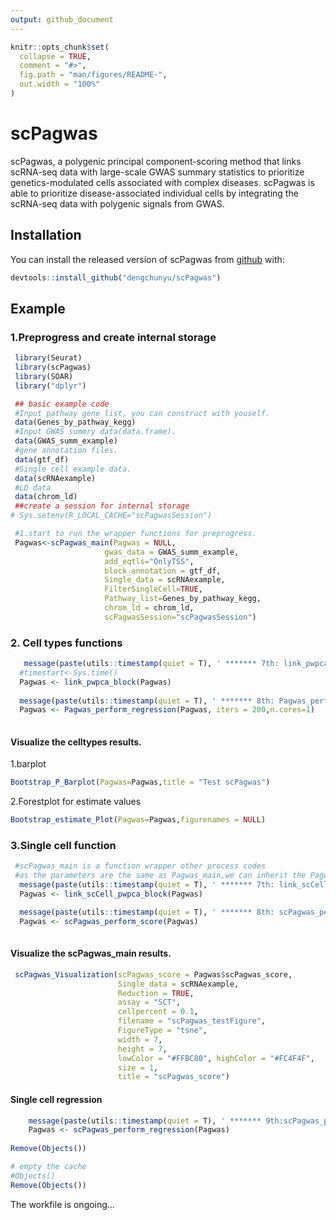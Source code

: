```yaml
---
output: github_document
---
```


<!-- README.md is generated from README.Rmd. Please edit that file -->

```r
knitr::opts_chunk$set(
  collapse = TRUE,
  comment = "#>",
  fig.path = "man/figures/README-",
  out.width = "100%"
)
```

# scPagwas

<!-- badges: start -->
<!-- badges: end -->

scPagwas, a polygenic principal component-scoring method that links scRNA-seq data with large-scale GWAS summary statistics to prioritize genetics-modulated cells associated with complex diseases.
scPagwas is able to prioritize disease-associated individual cells by integrating the scRNA-seq data with polygenic signals from GWAS.

## Installation

You can install the released version of scPagwas from [github](https://github.com/dengchunyu/scPagwas) with:

``` r
devtools::install_github("dengchunyu/scPagwas")

```

## Example 

### 1.Preprogress and create internal storage

```r
 library(Seurat)
 library(scPagwas)
 library(SOAR)
 library("dplyr")

 ## basic example code
 #Input pathway gene list, you can construct with youself.
 data(Genes_by_pathway_kegg)
 #Input GWAS summry data(data.frame).
 data(GWAS_summ_example)
 #gene annotation files.
 data(gtf_df)
 #Single cell example data.
 data(scRNAexample)
 #LD data
 data(chrom_ld)
 ##create a session for internal storage
# Sys.setenv(R_LOCAL_CACHE="scPagwasSession")

 #1.start to run the wrapper functions for preprogress.
 Pagwas<-scPagwas_main(Pagwas = NULL,
                     gwas_data = GWAS_summ_example,
                     add_eqtls="OnlyTSS",
                     block_annotation = gtf_df,
                     Single_data = scRNAexample,
                     FilterSingleCell=TRUE,
                     Pathway_list=Genes_by_pathway_kegg,
                     chrom_ld = chrom_ld,
                     scPagwasSession="scPagwasSession")

```
 
### 2. Cell types functions  
 
```r
 
   message(paste(utils::timestamp(quiet = T), ' ******* 7th: link_pwpca_block function start!! ********',sep = ''))
  #timestart<-Sys.time()
  Pagwas <- link_pwpca_block(Pagwas)
  
  message(paste(utils::timestamp(quiet = T), ' ******* 8th: Pagwas_perform_regression function start!! ********',sep = ''))
  Pagwas <- Pagwas_perform_regression(Pagwas, iters = 200,n.cores=1)
  
``` 
#### Visualize the celltypes results.

 1.barplot
```r
Bootstrap_P_Barplot(Pagwas=Pagwas,title = "Test scPagwas")
```

 2.Forestplot for estimate values
```r

Bootstrap_estimate_Plot(Pagwas=Pagwas,figurenames = NULL)

```

### 3.Single cell function 
```r
 #scPagwas_main is a function wrapper other process codes
 #as the parameters are the same as Pagwas_main,we can inherit the Pagwas reuslt for save time.
  message(paste(utils::timestamp(quiet = T), ' ******* 7th: link_scCell_pwpca_block function start!! ********',sep = ''))
  Pagwas <- link_scCell_pwpca_block(Pagwas)

  message(paste(utils::timestamp(quiet = T), ' ******* 8th: scPagwas_perform_score function start!! ********',sep = ''))
  Pagwas <- scPagwas_perform_score(Pagwas)
  
```


#### Visualize the scPagwas_main results.
```r
 scPagwas_Visualization(scPagwas_score = Pagwas$scPagwas_score,
                        Single_data = scRNAexample,
                        Reduction = TRUE,
                        assay = "SCT",
                        cellpercent = 0.1,
                        filename = "scPagwas_testFigure",
                        FigureType = "tsne",
                        width = 7,
                        height = 7,
                        lowColor = "#FFBC80", highColor = "#FC4F4F",
                        size = 1,
                        title = "scPagwas_score")

```
#### Single cell regression

```r
    message(paste(utils::timestamp(quiet = T), ' ******* 9th:scPagwas_perform_regression function start!! ********',sep = ''))
    Pagwas <- scPagwas_perform_regression(Pagwas)
    
Remove(Objects())
```


```r
# empty the cache
#Objects()
Remove(Objects())

```
The workfile is ongoing...
